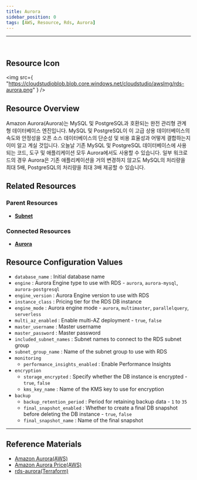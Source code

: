 ```yaml
---
title: Aurora
sidebar_position: 0
tags: [AWS, Resource, Rds, Aurora]
---
```


<hr />
<br />

## Resource Icon

<img
    src={
        "https://cloudstudioblob.blob.core.windows.net/cloudstudio/awsImg/rds-aurora.png"
    }
/>

## Resource Overview

Amazon Aurora(Aurora)는 MySQL 및 PostgreSQL과 호환되는 완전 관리형 관계형 데이터베이스 엔진입니다. MySQL 및 PostgreSQL이 이 고급 상용 데이터베이스의 속도와 안정성을 오픈 소스 데이터베이스의 단순성 및 비용 효율성과 어떻게 결합하는지 이미 알고 계실 것입니다. 오늘날 기존 MySQL 및 PostgreSQL 데이터베이스에 사용되는 코드, 도구 및 애플리케이션 모두 Aurora에서도 사용할 수 있습니다. 일부 워크로드의 경우 Aurora은 기존 애플리케이션을 거의 변경하지 않고도 MySQL의 처리량을 최대 5배, PostgreSQL의 처리량을 최대 3배 제공할 수 있습니다.

## Related Resources

### Parent Resources

-   [**Subnet**](https://docs.cstudio.app/docs/resource/aws/Vpc/Subnet)

### Connected Resources

-   [**Aurora**](https://docs.cstudio.app/docs/resource/aws/Rds/Aurora)

## Resource Configuration Values

-   `database_name` : Initial database name
-   `engine` : Aurora Engine type to use with RDS - `aurora`, `aurora-mysql`, `aurora-postgresql`
-   `engine_version` : Aurora Engine version to use with RDS
-   `instance_class` : Pricing tier for the RDS DB instance
-   `engine_mode` : Aurora engine mode - `aurora`, `multimaster`, `parallelquery`, `serverless`
-   `multi_az_enabled` : Enable multi-AZ deployment - `true`, `false`
-   `master_username` : Master username
-   `master_password` : Master password
-   `included_subnet_names` : Subnet names to connect to the RDS subnet group
-   `subnet_group_name` : Name of the subnet group to use with RDS
-   `monitoring`
    -   `performance_insights_enabled` : Enable Performance Insights
-   `encryption`
    -   `storage_encrypted` : Specify whether the DB instance is encrypted - `true`, `false`
    -   `kms_key_name` : Name of the KMS key to use for encryption
-   `backup`
    -   `backup_retention_period` : Period for retaining backup data - `1` to `35`
    -   `final_snapshot_enabled` : Whether to create a final DB snapshot before deleting the DB instance - `true`, `false`
    -   `final_snapshot_name` : Name of the final snapshot

---

## Reference Materials

-   [Amazon Aurora(AWS)](https://docs.aws.amazon.com/ko_kr/AmazonRDS/latest/AuroraUserGuide/CHAP_AuroraOverview.html)
-   [Amazon Aurora Price(AWS)](https://aws.amazon.com/ko/rds/aurora/pricing/?nc2=type_a)
-   [rds-aurora(Terraform)](https://registry.terraform.io/modules/terraform-aws-modules/rds-aurora/aws/latest)
